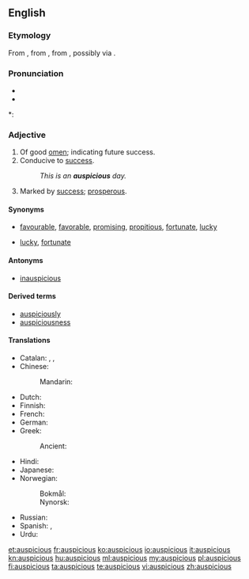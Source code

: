 ==English==

===Etymology===
From {{suffix|auspice|ious}}, from {{etyl|la|en}} {{term|auspicium||augury|lang=la}}, from  {{etyl|la|en}} {{term|auspex||augur|lang=la}}, possibly via {{etyl|fr|en}}.

===Pronunciation===
* {{IPA|/ɔˈspɪʃəs/}}
* {{audio|en-us-auspicious.ogg|Audio (US)}}

*: {{rhymes|ɪʃəs}}

===Adjective===
{{en-adj}}

# Of good [[omen]]; indicating future success.
# Conducive to [[success]].
#: ''This is an '''auspicious''' day.''
# Marked by [[success]]; [[prosperous]].

====Synonyms====
* {{sense|conducive to success}} [[favourable]], [[favorable]], [[promising]], [[propitious]], [[fortunate]], [[lucky]]
* {{sense|marked by success}} [[lucky]], [[fortunate]]

====Antonyms====
* [[inauspicious]]

====Derived terms====
* [[auspiciously]]
* [[auspiciousness]]

====Translations====
{{trans-top|indicating future success}}
* Catalan: {{t-|ca|propici|m}}, {{t-|ca|propícia|f}}, {{t-|ca|favorable|m|f}}
* Chinese:
*: Mandarin: {{t-|cmn|吉利|tr=jílì|sc=Hani}}
* Dutch: {{t+|nl|gunstig}}
* Finnish: {{t|fi|lupaava}}
* French: {{t+|fr|propice}}
* German: {{t+|de|günstig}}
* Greek:
*: Ancient: {{tø|grc|αἴσιος|sc=polytonic}}
{{trans-mid}}
* Hindi: {{t-|hi|शुभ|tr=śubh|sc=Deva}}
* Japanese: {{t-|ja|愛でたい|tr=めでたい, medetai}}
* Norwegian:
*: Bokmål: {{t-|nb|gunstig}}
*: Nynorsk: {{t-|nn|gunstig}}
* Russian: {{t+|ru|благоприятный|tr=blagoprijátnyj}}
* Spanish: {{t+|es|prometedor}}, {{t-|es|propicio}}
* Urdu: {{t-|ur|شبھ|tr=śubh|sc=ur-Arab}}
{{trans-bottom}}

[[et:auspicious]]
[[fr:auspicious]]
[[ko:auspicious]]
[[io:auspicious]]
[[it:auspicious]]
[[kn:auspicious]]
[[hu:auspicious]]
[[ml:auspicious]]
[[my:auspicious]]
[[pl:auspicious]]
[[fi:auspicious]]
[[ta:auspicious]]
[[te:auspicious]]
[[vi:auspicious]]
[[zh:auspicious]]